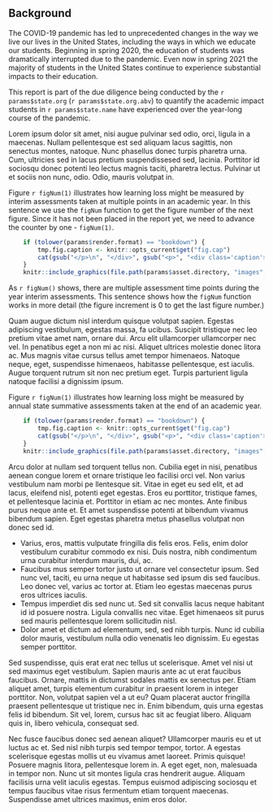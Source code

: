 ## Background

The COVID-19 pandemic has led to unprecedented changes in the way we live our lives in the United
States, including the ways in which we educate our students. Beginning in spring 2020, the
education of students was dramatically interrupted due to the pandemic. Even now in spring
2021 the majority of students in the United States continue to experience substantial impacts to
their education.

This report is part of the due diligence being conducted by the `r params$state.org`
(`r params$state.org.abv`) to quantify the academic impact students in `r params$state.name`
have experienced over the year-long course of the pandemic.

Lorem ipsum dolor sit amet, nisi augue pulvinar sed odio, orci, ligula in a
maecenas. Nullam pellentesque est sed aliquam lacus sagittis, non senectus montes,
natoque. Nunc phasellus donec turpis pharetra urna. Cum, ultricies sed in lacus
pretium suspendissesed sed, lacinia. Porttitor id sociosqu donec potenti leo
lectus magnis taciti, pharetra lectus. Pulvinar ut et sociis non nunc, odio. Odio,
mauris volutpat in.

Figure `r figNum(1)` illustrates how learning loss might be measured by interim
assessments taken at multiple points in an academic year. In this sentence we use
the `figNum` function to get the figure number of the next figure.  Since it has
not been placed in the report yet, we need to advance the counter by one - `figNum(1)`.

```r

	if (tolower(params$render.format) == "bookdown") {
		tmp.fig.caption <- knitr::opts_current$get("fig.cap")
		cat(gsub("</p>\n", "</div>", gsub("<p>", "<div class='caption'>", markdown::markdownToHTML(text=Gmisc::figCapNo(tmp.fig.caption), fragment.only=TRUE))))
	}
	knitr::include_graphics(file.path(params$asset.directory, "images", "example_figure_1.png"), error = FALSE)
```

As `r figNum()` shows, there are multiple assessment time points during the year
interim assessments.  This sentence shows how the `figNum` function works in more
detail (the figure increment is 0 to get the last figure number.)

Quam augue dictum nisl interdum quisque volutpat sapien.
Egestas adipiscing vestibulum, egestas massa, fa ucibus. Suscipit tristique nec
leo pretium vitae amet nam, ornare dui. Arcu elit ullamcorper ullamcorper nec vel.
In penatibus eget a non mi ac nisi. Aliquet ultrices molestie donec litora ac.
Mus magnis vitae cursus tellus amet tempor himenaeos. Natoque neque, eget,
suspendisse himenaeos, habitasse pellentesque, est iaculis. Augue torquent rutrum
sit non nec pretium eget. Turpis parturient ligula natoque facilisi a dignissim
ipsum.

Figure `r figNum(1)` illustrates how learning loss might be measured by annual
state summative assessments taken at the end of an academic year.

```r

	if (tolower(params$render.format) == "bookdown") {
		tmp.fig.caption <- knitr::opts_current$get("fig.cap")
		cat(gsub("</p>\n", "</div>", gsub("<p>", "<div class='caption'>", markdown::markdownToHTML(text=Gmisc::figCapNo(tmp.fig.caption), fragment.only=TRUE))))
	}
	knitr::include_graphics(file.path(params$asset.directory, "images", "example_figure_2.png"), error = FALSE)
```

Arcu dolor at nullam sed torquent tellus non. Cubilia eget in nisi, penatibus
aenean congue lorem et ornare tristique leo facilisi orci vel. Non varius vestibulum
nam morbi pe llentesque sit. Vitae in eget eu sed elit, et ad lacus, eleifend
nisl, potenti eget egestas. Eros eu porttitor, tristique fames, et pellentesque
lacinia et. Porttitor in etiam ac nec montes. Ante finibus purus neque ante et.
Et amet suspendisse potenti at bibendum vivamus bibendum sapien. Eget egestas
pharetra metus phasellus volutpat non donec sed id.

- Varius, eros, mattis vulputate fringilla dis felis eros. Felis, enim dolor
vestibulum curabitur commodo ex nisi. Duis nostra, nibh condimentum urna curabitur
interdum mauris, dui, ac.
- Faucibus mus semper tortor justo ut ornare vel consectetur ipsum. Sed nunc vel,
taciti, eu urna neque ut habitasse sed ipsum dis sed faucibus. Leo donec vel,
varius ac tortor at. Etiam leo egestas maecenas purus eros ultrices iaculis.
- Tempus imperdiet dis sed nunc ut. Sed sit convallis lacus neque habitant id id
posuere nostra. Ligula convallis nec vitae. Eget himenaeos sit purus sed mauris
pellentesque lorem sollicitudin nisl.
- Dolor amet et dictum ad elementum, sed, sed nibh turpis. Nunc id cubilia dolor
mauris, vestibulum nulla odio venenatis leo dignissim. Eu egestas semper porttitor.

Sed suspendisse, quis erat erat nec tellus ut scelerisque. Amet vel nisi ut sed
maximus eget vestibulum. Sapien mauris ante ac ut erat faucibus faucibus. Ornare,
mattis in dictumst sodales mattis ex senectus per. Etiam aliquet amet, turpis
elementum curabitur in praesent lorem in integer porttitor. Non, volutpat sapien
vel a ut eu? Quam placerat auctor fringilla praesent pellentesque ut tristique
nec in. Enim bibendum, quis urna egestas felis id bibendum. Sit vel, lorem, cursus
hac sit ac feugiat libero. Aliquam quis in, libero vehicula, consequat sed.

Nec fusce faucibus donec sed aenean aliquet? Ullamcorper mauris eu et ut luctus
ac et. Sed nisl nibh turpis sed tempor tempor, tortor. A egestas scelerisque
egestas mollis ut eu vivamus amet laoreet. Primis quisque! Posuere magnis litora,
pellentesque lorem in. A eget eget, non, malesuada in tempor non. Nunc ut sit
montes ligula cras hendrerit augue. Aliquam facilisis urna velit iaculis egestas.
Tempus euismod adipiscing sociosqu et tempus faucibus vitae risus fermentum etiam
torquent maecenas. Suspendisse amet ultrices maximus, enim eros dolor.
